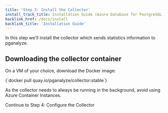 ```yaml
---
title: 'Step 3: Install the Collector'
install_track_title: Installation Guide (Azure Database for PostgreSQL)
backlink_href: /docs/install
backlink_title: 'Installation Guide'
---
```



In this step we'll install the collector which sends statistics information to pganalyze.

<SetupManagedIdentity />
<AssignManagedIdentity />

## Downloading the collector container

On a VM of your choice, download the Docker image:

<CodeBlock language="bash">
{`docker pull quay.io/pganalyze/collector:stable`}
</CodeBlock>

As the collector needs to always be running in the background, avoid using Azure Container Instances.

<Link className="btn btn-success" to="04_configure_the_collector_docker">
  Continue to Step 4: Configure the Collector
</Link>
